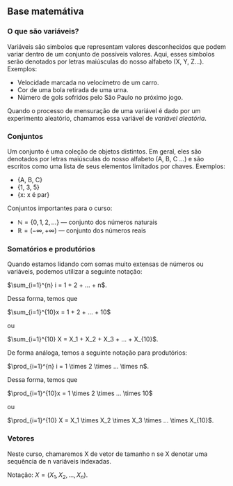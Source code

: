 ## Base matemátiva

### O que são variáveis?

Variáveis são simbolos que representam valores desconhecidos que podem variar dentro de um conjunto de possíveis valores. Aqui, esses símbolos serão denotados por letras maiúsculas do nosso alfabeto (X, Y, Z...). Exemplos:

- Velocidade marcada no velocímetro de um carro.
- Cor de uma bola retirada de uma urna.
- Número de gols sofridos pelo São Paulo no próximo jogo.

Quando o processo de mensuração de uma variável é dado por um experimento aleatório, chamamos essa variável de *variável aleatória*.

### Conjuntos

Um conjunto é uma coleção de objetos distintos. Em geral, eles são denotados por letras maiúsculas do nosso alfabeto (A, B, C ...) e são escritos como uma lista de seus elementos limitados por chaves. Exemplos:

- {A, B, C}
- {1, 3, 5}
- {x: x é par}

Conjuntos importantes para o curso:

- $\mathbb{N} = \{0, 1, 2, ...\}$ --- conjunto dos números naturais
- $\mathbb{R} = (-\infty, +\infty)$ --- conjunto dos números reais

### Somatórios e produtórios

Quando estamos lidando com somas muito extensas de números ou variáveis, podemos utilizar a seguinte notação:

$\sum_{i=1}^{n} i = 1 + 2 + ... + n$.

Dessa forma, temos que

$\sum_{i=1}^{10}x = 1 + 2 + ... + 10$

ou

$\sum_{i=1}^{10} X = X_1 + X_2 + X_3 + ... + X_{10}$.

De forma análoga, temos a seguinte notação para produtórios:

$\prod_{i=1}^{n} i = 1 \times 2 \times ... \times n$.

Dessa forma, temos que

$\prod_{i=1}^{10}x = 1 \times 2 \times ... \times 10$

ou

$\prod_{i=1}^{10} X = X_1 \times X_2 \times X_3 \times ... \times X_{10}$.

### Vetores

Neste curso, chamaremos X de vetor de tamanho n se X denotar uma sequência de n variáveis indexadas. 

Notação: $X = (X_1, X_2, ..., X_n)$.

